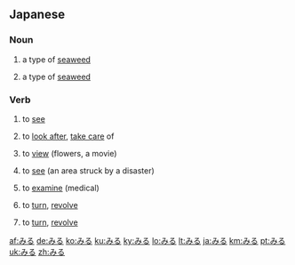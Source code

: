 ==Japanese==

===Noun===
{{ja-noun}}
# {{ja-def|海松}} a type of [[seaweed]]
# {{ja-def|水松}} a type of [[seaweed]]

===Verb===
{{ja-verb|type=2}}
# {{ja-def|見る}} to [[see]]
# {{ja-def|看る}} to [[look after]], [[take care]] of
# {{ja-def|観る}} to [[view]] (flowers, a movie)
# {{ja-def|視る}} to [[see]] (an area struck by a disaster)
# {{ja-def|診る}} to [[examine]] (medical)
# {{ja-def|回る}} to [[turn]], [[revolve]]
# {{ja-def|廻る}} to [[turn]], [[revolve]]

[[af:みる]]
[[de:みる]]
[[ko:みる]]
[[ku:みる]]
[[ky:みる]]
[[lo:みる]]
[[lt:みる]]
[[ja:みる]]
[[km:みる]]
[[pt:みる]]
[[uk:みる]]
[[zh:みる]]